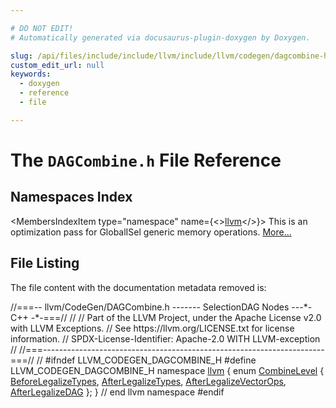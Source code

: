 ```yaml
---

# DO NOT EDIT!
# Automatically generated via docusaurus-plugin-doxygen by Doxygen.

slug: /api/files/include/include/llvm/include/llvm/codegen/dagcombine-h
custom_edit_url: null
keywords:
  - doxygen
  - reference
  - file

---
```





# The `DAGCombine.h` File Reference

<DoxygenPage pluginConfig={pluginConfig}>



## Namespaces Index

<MembersIndex>

<MembersIndexItem
  type="namespace"
  name={<><a href="/docs/api/namespaces/llvm">llvm</a></>}>
This is an optimization pass for GlobalISel generic memory operations. <a href="/docs/api/namespaces/llvm/#details">More...</a>
</MembersIndexItem>

</MembersIndex>


## File Listing

The file content with the documentation metadata removed is:

<ProgramListing>

<Link id="l00001" /><CodeLine lineNumber="1"><span class="doxyHighlightComment">//===-- llvm/CodeGen/DAGCombine.h  ------- SelectionDAG Nodes ---&#42;- C++ -&#42;-===//</span></CodeLine>
<Link id="l00002" /><CodeLine lineNumber="2"><span class="doxyHighlightComment">//</span></CodeLine>
<Link id="l00003" /><CodeLine lineNumber="3"><span class="doxyHighlightComment">// Part of the LLVM Project, under the Apache License v2.0 with LLVM Exceptions.</span></CodeLine>
<Link id="l00004" /><CodeLine lineNumber="4"><span class="doxyHighlightComment">// See https://llvm.org/LICENSE.txt for license information.</span></CodeLine>
<Link id="l00005" /><CodeLine lineNumber="5"><span class="doxyHighlightComment">// SPDX-License-Identifier: Apache-2.0 WITH LLVM-exception</span></CodeLine>
<Link id="l00006" /><CodeLine lineNumber="6"><span class="doxyHighlightComment">//</span></CodeLine>
<Link id="l00007" /><CodeLine lineNumber="7"><span class="doxyHighlightComment">//===----------------------------------------------------------------------===//</span></CodeLine>
<Link id="l00008" /><CodeLine lineNumber="8"><span class="doxyHighlightComment">//</span></CodeLine>
<Link id="l00009" /><CodeLine lineNumber="9"></CodeLine>
<Link id="l00010" /><CodeLine lineNumber="10"><span class="doxyHighlightPreprocessor">#ifndef LLVM&#95;CODEGEN&#95;DAGCOMBINE&#95;H</span></CodeLine>
<Link id="l00011" /><CodeLine lineNumber="11"><span class="doxyHighlightPreprocessor">#define LLVM&#95;CODEGEN&#95;DAGCOMBINE&#95;H</span></CodeLine>
<Link id="l00012" /><CodeLine lineNumber="12"></CodeLine>
<Link id="l00013" /><CodeLine lineNumber="13"><span class="doxyHighlightKeyword">namespace </span><span class="doxyHighlight"><a href="/docs/api/namespaces/llvm">llvm</a> &#123;</span></CodeLine>
<Link id="l00014" /><CodeLine lineNumber="14"></CodeLine>
<Link id="l00015" /><CodeLine lineNumber="15" lineLink="/docs/api/namespaces/llvm/#aa6d856e4879bb775617f8c3634773b7a"><span class="doxyHighlightKeyword">enum</span><span class="doxyHighlight"> <a href="/docs/api/namespaces/llvm/#aa6d856e4879bb775617f8c3634773b7a">CombineLevel</a> &#123;</span></CodeLine>
<Link id="l00016" /><CodeLine lineNumber="16" lineLink="/docs/api/namespaces/llvm/#aa6d856e4879bb775617f8c3634773b7aa9386e6e4a4c86dabf136bc0fc9f6cf3b"><span class="doxyHighlight">  <a href="/docs/api/namespaces/llvm/#aa6d856e4879bb775617f8c3634773b7aa9386e6e4a4c86dabf136bc0fc9f6cf3b">BeforeLegalizeTypes</a>,</span></CodeLine>
<Link id="l00017" /><CodeLine lineNumber="17" lineLink="/docs/api/namespaces/llvm/#aa6d856e4879bb775617f8c3634773b7aabfb921bbd2fd66e0a6b7524eb4b3dd9f"><span class="doxyHighlight">  <a href="/docs/api/namespaces/llvm/#aa6d856e4879bb775617f8c3634773b7aabfb921bbd2fd66e0a6b7524eb4b3dd9f">AfterLegalizeTypes</a>,</span></CodeLine>
<Link id="l00018" /><CodeLine lineNumber="18" lineLink="/docs/api/namespaces/llvm/#aa6d856e4879bb775617f8c3634773b7aa805f5e0d60c9ebc5b134bc9190569a50"><span class="doxyHighlight">  <a href="/docs/api/namespaces/llvm/#aa6d856e4879bb775617f8c3634773b7aa805f5e0d60c9ebc5b134bc9190569a50">AfterLegalizeVectorOps</a>,</span></CodeLine>
<Link id="l00019" /><CodeLine lineNumber="19" lineLink="/docs/api/namespaces/llvm/#aa6d856e4879bb775617f8c3634773b7aa7fbaa966e5d5ac3bf03ba617b73bff5c"><span class="doxyHighlight">  <a href="/docs/api/namespaces/llvm/#aa6d856e4879bb775617f8c3634773b7aa7fbaa966e5d5ac3bf03ba617b73bff5c">AfterLegalizeDAG</a></span></CodeLine>
<Link id="l00020" /><CodeLine lineNumber="20"><span class="doxyHighlight">&#125;;</span></CodeLine>
<Link id="l00021" /><CodeLine lineNumber="21"></CodeLine>
<Link id="l00022" /><CodeLine lineNumber="22"><span class="doxyHighlight">&#125; </span><span class="doxyHighlightComment">// end llvm namespace</span></CodeLine>
<Link id="l00023" /><CodeLine lineNumber="23"></CodeLine>
<Link id="l00024" /><CodeLine lineNumber="24"><span class="doxyHighlightPreprocessor">#endif</span></CodeLine>

</ProgramListing>


</DoxygenPage>
